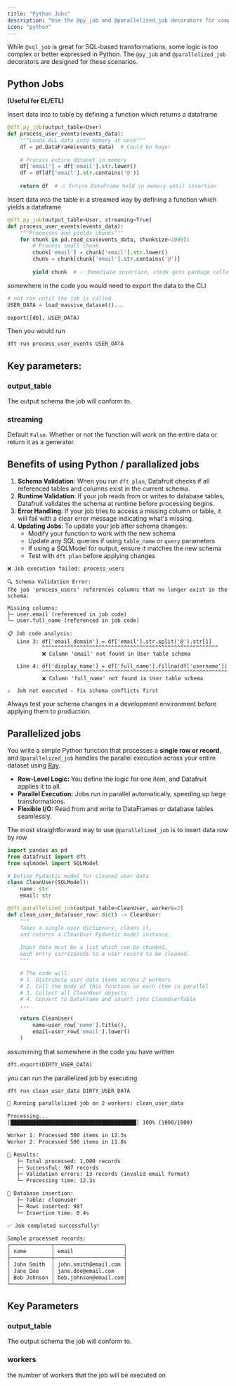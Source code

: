 ```yaml
---
title: "Python Jobs"
description: "Use the @py_job and @parallelized_job decorators for complex transformations in Python"
icon: "python"
---
```


While `@sql_job` is great for SQL-based transformations, some logic is too complex or better expressed in Python. The `@py_job` and `@parallelized_job` decorators are designed for these scenarios.

## Python Jobs

**(Useful for EL/ETL)**

Insert data into to table by defining a function which returns a dataframe

```python
@dft.py_job(output_table=User)
def process_user_events(events_data):
    """Loads ALL data into memory at once"""
    df = pd.DataFrame(events_data)  # Could be huge!
    
    # Process entire dataset in memory
    df['email'] = df['email'].str.lower()
    df = df[df['email'].str.contains('@')]
    
    return df  # ⚠️ Entire DataFrame held in memory until insertion
```

Insert data into the table in a streamed way by defining a function which yields a dataframe

```python
@dft.py_job(output_table=User, streaming=True)
def process_user_events(events_data):
    """Processes and yields chunks"""
    for chunk in pd.read_csv(events_data, chunksize=1000):
        # Process small chunk
        chunk['email'] = chunk['email'].str.lower()
        chunk = chunk[chunk['email'].str.contains('@')]
        
        yield chunk  # ✅ Immediate insertion, chunk gets garbage collected
```

somewhere in the code you would need to export the data to the CLI

```python
# not ran until the job is called
USER_DATA = load_massive_dataset()...

export([db], USER_DATA)
```

Then you would run

```bash
dft run process_user_events USER_DATA
```

## Key parameters:

### output_table

The output schema the job will conform to. 

### streaming

Default `False`. Whether or not the function will work on the entire data or return it as a generator. 

## Benefits of using Python / parallalized jobs

1. **Schema Validation**: When you run `dft plan`, Datafruit checks if all referenced tables and columns exist in the current schema.
2. **Runtime Validation**: If your job reads from or writes to database tables, Datafruit validates the schema at runtime before processing begins.
3. **Error Handling**: If your job tries to access a missing column or table, it will fail with a clear error message indicating what's missing.
4. **Updating Jobs**: To update your job after schema changes:
   - Modify your function to work with the new schema
   - Update any SQL queries if using `table_name` or `query` parameters
   - If using a SQLModel for output, ensure it matches the new schema
   - Test with `dft plan` before applying changes

```
❌ Job execution failed: process_users

🔍 Schema Validation Error:
The job 'process_users' references columns that no longer exist in the schema:

Missing columns:
├─ user.email (referenced in job code)
└─ user.full_name (referenced in job code)

📋 Job code analysis:
   Line 3: df['email_domain'] = df['email'].str.split('@').str[1]
           ^^^^^^^^^^^^^^^^^^^^^^^^^^^^^^^^^^^^^^^^^^^^^^^^^^^^^^^^
           ❌ Column 'email' not found in User table schema

   Line 4: df['display_name'] = df['full_name'].fillna(df['username'])
           ^^^^^^^^^^^^^^^^^^^^^^^^^^^^^^^^^^^^^^^^^^^^^^^^^^^^^^^^^^^
           ❌ Column 'full_name' not found in User table schema

⚠️  Job not executed - fix schema conflicts first
```

Always test your schema changes in a development environment before applying them to production.

## Parallelized jobs

You write a simple Python function that processes a **single row or record**, and `@parallelized_job` handles the parallel execution across your entire dataset using [Ray](https://www.ray.io/).

- **Row-Level Logic:** You define the logic for one item, and Datafruit applies it to all.
- **Parallel Execution:** Jobs run in parallel automatically, speeding up large transformations.
- **Flexible I/O:** Read from and write to DataFrames or database tables seamlessly.

The most straightforward way to use `@parallelized_job` is to insert data row by row

```python
import pandas as pd
from datafruit import dft
from sqlmodel import SQLModel

# Define Pydantic model for cleaned user data
class CleanUser(SQLModel):
    name: str
    email: str

@dft.parallelized_job(output_table=CleanUser, workers=2)
def clean_user_data(user_row: dict) -> CleanUser:
    """
    Takes a single user dictionary, cleans it,
    and returns a CleanUser Pydantic model instance.
    
    Input data must be a list which can be chunked, 
    each entry corresponds to a user record to be cleaned.
    """

    # The code will:
    # 1. Distribute user_data items across 2 workers
    # 2. Call the body of this function on each item in parallel
    # 3. Collect all CleanUser objects
    # 4. Convert to DataFrame and insert into CleanUserTable
    ...

    return CleanUser(
        name=user_row['name'].title(),
        email=user_row['email'].lower()
    )
```

assumiming that somewhere in the code you have written

```python
dft.export(DIRTY_USER_DATA)
```

you can run the parallelized job by executing

```bash
dft run clean_user_data DIRTY_USER_DATA
```

```bash
🚀 Running parallelized job on 2 workers: clean_user_data

Processing...
[████████████████████████████████████████] 100% (1000/1000)

Worker 1: Processed 500 items in 12.3s
Worker 2: Processed 500 items in 11.8s

📝 Results:
   ├─ Total processed: 1,000 records
   ├─ Successful: 987 records  
   ├─ Validation errors: 13 records (invalid email format)
   └─ Processing time: 12.3s

💾 Database insertion:
   ├─ Table: cleanuser
   ├─ Rows inserted: 987
   └─ Insertion time: 0.4s

✅ Job completed successfully!

Sample processed records:
┌─────────────┬──────────────────────┐
│ name        │ email                │
├─────────────┼──────────────────────┤
│ John Smith  │ john.smith@email.com │
│ Jane Doe    │ jane.doe@email.com   │
│ Bob Johnson │ bob.johnson@email.com│
└─────────────┴──────────────────────┘
```

## Key Parameters

### output_table

The output schema the job will conform to. 

### workers

the number of workers that the job will be executed on